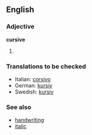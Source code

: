 ==English==
===Adjective===
'''cursive'''

# {{stub}}

===Translations to be checked===
*Italian: [[corsivo]]<!-- fonts, n., adj., both? -->
*German: [[kursiv]]<!-- fonts, n., adj., both? -->
*Swedish: [[kursiv]]<!-- fonts, n., adj., both? -->

===See also===
*[[handwriting]]
*[[italic]]